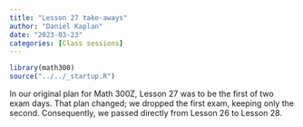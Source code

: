 ```yaml
---
title: "Lesson 27 take-aways"
author: "Daniel Kaplan"
date: "2023-03-23"
categories: [Class sessions]
---
```


```r
library(math300)
source("../../_startup.R")
```

In our original plan for Math 300Z, Lesson 27 was to be the first of two exam days. That plan changed; we dropped the first exam, keeping only the second. Consequently, we passed directly from Lesson 26 to Lesson 28.
